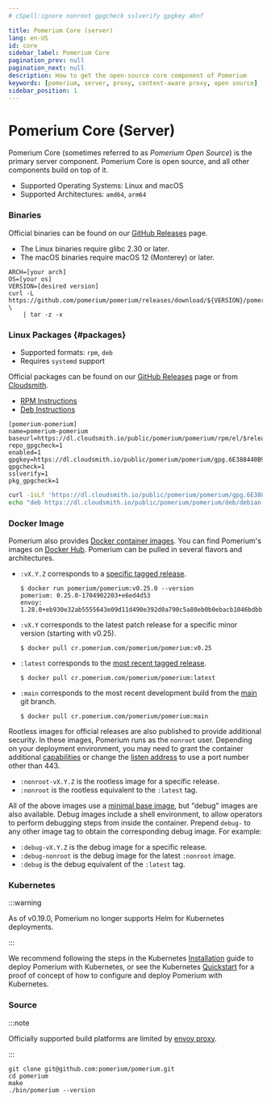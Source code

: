```yaml
---
# cSpell:ignore nonroot gpgcheck sslverify gpgkey abnf

title: Pomerium Core (server)
lang: en-US
id: core
sidebar_label: Pomerium Core
pagination_prev: null
pagination_next: null
description: How to get the open-source core component of Pomerium
keywords: [pomerium, server, proxy, context-aware proxy, open source]
sidebar_position: 1
---
```



# Pomerium Core (Server)

Pomerium Core (sometimes referred to as _Pomerium Open Source_) is the primary server component. Pomerium Core is open source, and all other components build on top of it.

- Supported Operating Systems: Linux and macOS
- Supported Architectures: `amd64`, `arm64`

### Binaries

Official binaries can be found on our [GitHub Releases](https://github.com/pomerium/pomerium/releases) page.

- The Linux binaries require glibc 2.30 or later.
- The macOS binaries require macOS 12 (Monterey) or later.

```shell
ARCH=[your arch]
OS=[your os]
VERSION=[desired version]
curl -L https://github.com/pomerium/pomerium/releases/download/${VERSION}/pomerium-${OS}-${ARCH}.tar.gz \
    | tar -z -x
```

### Linux Packages {#packages}

- Supported formats: `rpm`, `deb`
- Requires `systemd` support

Official packages can be found on our [GitHub Releases](https://github.com/pomerium/pomerium/releases) page or from [Cloudsmith](https://cloudsmith.io/~pomerium/repos/pomerium/packages/).

- [RPM Instructions](https://cloudsmith.io/~pomerium/repos/pomerium/setup/#formats-rpm)
- [Deb Instructions](https://cloudsmith.io/~pomerium/repos/pomerium/setup/#formats-deb)

<Tabs>

<TabItem value="yum" label="Yum">

```abnf title="/etc/yum.repos.d/pomerium-pomerium.repo"
[pomerium-pomerium]
name=pomerium-pomerium
baseurl=https://dl.cloudsmith.io/public/pomerium/pomerium/rpm/el/$releasever/$basearch
repo_gpgcheck=1
enabled=1
gpgkey=https://dl.cloudsmith.io/public/pomerium/pomerium/gpg.6E388440B94E1407.key
gpgcheck=1
sslverify=1
pkg_gpgcheck=1
```

</TabItem>
<TabItem value="deb" label="Deb">

```bash
curl -1sLf 'https://dl.cloudsmith.io/public/pomerium/pomerium/gpg.6E388440B94E1407.key' | apt-key add -
echo "deb https://dl.cloudsmith.io/public/pomerium/pomerium/deb/debian buster main" > /etc/apt/sources.list.d/pomerium-pomerium.list
```

</TabItem>
</Tabs>

### Docker Image

Pomerium also provides [Docker container images](https://www.docker.com/resources/what-container). You can find Pomerium's images on [Docker Hub](https://hub.docker.com/r/pomerium/pomerium). Pomerium can be pulled in several flavors and architectures.

- `:vX.Y.Z` corresponds to a [specific tagged release](https://github.com/pomerium/pomerium/tags).

  ```shell-session
  $ docker run pomerium/pomerium:v0.25.0 --version
  pomerium: 0.25.0-1704902203+e6ed4d53
  envoy: 1.28.0+eb930e32ab5555643e09d11d490e392d0a790c5a80eb0b0ebacb1046bdbb114d
  ```

- `:vX.Y` corresponds to the latest patch release for a specific minor version (starting with v0.25).

  ```shell-session
  $ docker pull cr.pomerium.com/pomerium/pomerium:v0.25
  ```

- `:latest` corresponds to the [most recent tagged release](https://github.com/pomerium/pomerium/releases/latest).

  ```shell-session
  $ docker pull cr.pomerium.com/pomerium/pomerium:latest
  ```

- `:main` corresponds to the most recent development build from the [main](https://github.com/pomerium/pomerium/tree/main) git branch.

  ```shell-session
  $ docker pull cr.pomerium.com/pomerium/pomerium:main
  ```

Rootless images for official releases are also published to provide additional security. In these images, Pomerium runs as the `nonroot` user. Depending on your deployment environment, you may need to grant the container additional [capabilities](https://linux-audit.com/linux-capabilities-hardening-linux-binaries-by-removing-setuid/) or change the [listen address](/docs/reference/address) to use a port number other than 443.

- `:nonroot-vX.Y.Z` is the rootless image for a specific release.
- `:nonroot` is the rootless equivalent to the `:latest` tag.

All of the above images use a [minimal base image](https://github.com/GoogleContainerTools/distroless#readme), but "debug" images are also available. Debug images include a shell environment, to allow operators to perform debugging steps from inside the container. Prepend `debug-` to any other image tag to obtain the corresponding debug image. For example:

- `:debug-vX.Y.Z` is the debug image for a specific release.
- `:debug-nonroot` is the debug image for the latest `:nonroot` image.
- `:debug` is the debug equivalent of the `:latest` tag.

### Kubernetes

:::warning

As of v0.19.0, Pomerium no longer supports Helm for Kubernetes deployments.

:::

We recommend following the steps in the Kubernetes [Installation](/docs/deploy/k8s/install) guide to deploy Pomerium with Kubernetes, or see the Kubernetes [Quickstart](/docs/deploy/k8s/quickstart) for a proof of concept of how to configure and deploy Pomerium with Kubernetes.

### Source

:::note

Officially supported build platforms are limited by [envoy proxy](https://www.envoyproxy.io/).

:::

```shell
git clone git@github.com:pomerium/pomerium.git
cd pomerium
make
./bin/pomerium --version
```
